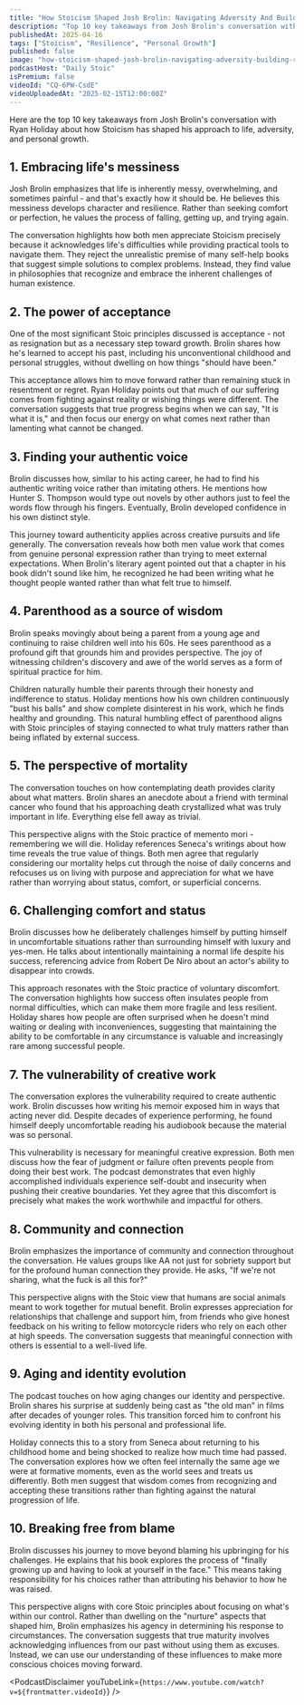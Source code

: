 ```yaml
---
title: "How Stoicism Shaped Josh Brolin: Navigating Adversity And Building Resilience"
description: "Top 10 key takeaways from Josh Brolin's conversation with Ryan Holiday about how Stoicism has shaped his approach to life, adversity, and personal growth."
publishedAt: 2025-04-16
tags: ["Stoicism", "Resilience", "Personal Growth"]
published: false
image: "how-stoicism-shaped-josh-brolin-navigating-adversity-building-resilience.jpg"
podcastHost: "Daily Stoic"
isPremium: false
videoId: "CQ-6PW-CsdE"
videoUploadedAt: "2025-02-15T12:00:00Z"
---
```



<PodcastSummaryPageLayout frontmatter={frontmatter}>
Here are the top 10 key takeaways from Josh Brolin's conversation with Ryan Holiday about how Stoicism has shaped his approach to life, adversity, and personal growth.

## 1. Embracing life's messiness

Josh Brolin emphasizes that life is inherently messy, overwhelming, and sometimes painful - and that's exactly how it should be. He believes this messiness develops character and resilience. Rather than seeking comfort or perfection, he values the process of falling, getting up, and trying again.

The conversation highlights how both men appreciate Stoicism precisely because it acknowledges life's difficulties while providing practical tools to navigate them. They reject the unrealistic premise of many self-help books that suggest simple solutions to complex problems. Instead, they find value in philosophies that recognize and embrace the inherent challenges of human existence.

## 2. The power of acceptance

One of the most significant Stoic principles discussed is acceptance - not as resignation but as a necessary step toward growth. Brolin shares how he's learned to accept his past, including his unconventional childhood and personal struggles, without dwelling on how things "should have been."

This acceptance allows him to move forward rather than remaining stuck in resentment or regret. Ryan Holiday points out that much of our suffering comes from fighting against reality or wishing things were different. The conversation suggests that true progress begins when we can say, "It is what it is," and then focus our energy on what comes next rather than lamenting what cannot be changed.

## 3. Finding your authentic voice

Brolin discusses how, similar to his acting career, he had to find his authentic writing voice rather than imitating others. He mentions how Hunter S. Thompson would type out novels by other authors just to feel the words flow through his fingers. Eventually, Brolin developed confidence in his own distinct style.

This journey toward authenticity applies across creative pursuits and life generally. The conversation reveals how both men value work that comes from genuine personal expression rather than trying to meet external expectations. When Brolin's literary agent pointed out that a chapter in his book didn't sound like him, he recognized he had been writing what he thought people wanted rather than what felt true to himself.

## 4. Parenthood as a source of wisdom

Brolin speaks movingly about being a parent from a young age and continuing to raise children well into his 60s. He sees parenthood as a profound gift that grounds him and provides perspective. The joy of witnessing children's discovery and awe of the world serves as a form of spiritual practice for him.

Children naturally humble their parents through their honesty and indifference to status. Holiday mentions how his own children continuously "bust his balls" and show complete disinterest in his work, which he finds healthy and grounding. This natural humbling effect of parenthood aligns with Stoic principles of staying connected to what truly matters rather than being inflated by external success.

## 5. The perspective of mortality

The conversation touches on how contemplating death provides clarity about what matters. Brolin shares an anecdote about a friend with terminal cancer who found that his approaching death crystallized what was truly important in life. Everything else fell away as trivial.

This perspective aligns with the Stoic practice of memento mori - remembering we will die. Holiday references Seneca's writings about how time reveals the true value of things. Both men agree that regularly considering our mortality helps cut through the noise of daily concerns and refocuses us on living with purpose and appreciation for what we have rather than worrying about status, comfort, or superficial concerns.

## 6. Challenging comfort and status

Brolin discusses how he deliberately challenges himself by putting himself in uncomfortable situations rather than surrounding himself with luxury and yes-men. He talks about intentionally maintaining a normal life despite his success, referencing advice from Robert De Niro about an actor's ability to disappear into crowds.

This approach resonates with the Stoic practice of voluntary discomfort. The conversation highlights how success often insulates people from normal difficulties, which can make them more fragile and less resilient. Holiday shares how people are often surprised when he doesn't mind waiting or dealing with inconveniences, suggesting that maintaining the ability to be comfortable in any circumstance is valuable and increasingly rare among successful people.

## 7. The vulnerability of creative work

The conversation explores the vulnerability required to create authentic work. Brolin discusses how writing his memoir exposed him in ways that acting never did. Despite decades of experience performing, he found himself deeply uncomfortable reading his audiobook because the material was so personal.

This vulnerability is necessary for meaningful creative expression. Both men discuss how the fear of judgment or failure often prevents people from doing their best work. The podcast demonstrates that even highly accomplished individuals experience self-doubt and insecurity when pushing their creative boundaries. Yet they agree that this discomfort is precisely what makes the work worthwhile and impactful for others.

## 8. Community and connection

Brolin emphasizes the importance of community and connection throughout the conversation. He values groups like AA not just for sobriety support but for the profound human connection they provide. He asks, "If we're not sharing, what the fuck is all this for?"

This perspective aligns with the Stoic view that humans are social animals meant to work together for mutual benefit. Brolin expresses appreciation for relationships that challenge and support him, from friends who give honest feedback on his writing to fellow motorcycle riders who rely on each other at high speeds. The conversation suggests that meaningful connection with others is essential to a well-lived life.

## 9. Aging and identity evolution

The podcast touches on how aging changes our identity and perspective. Brolin shares his surprise at suddenly being cast as "the old man" in films after decades of younger roles. This transition forced him to confront his evolving identity in both his personal and professional life.

Holiday connects this to a story from Seneca about returning to his childhood home and being shocked to realize how much time had passed. The conversation explores how we often feel internally the same age we were at formative moments, even as the world sees and treats us differently. Both men suggest that wisdom comes from recognizing and accepting these transitions rather than fighting against the natural progression of life.

## 10. Breaking free from blame

Brolin discusses his journey to move beyond blaming his upbringing for his challenges. He explains that his book explores the process of "finally growing up and having to look at yourself in the face." This means taking responsibility for his choices rather than attributing his behavior to how he was raised.

This perspective aligns with core Stoic principles about focusing on what's within our control. Rather than dwelling on the "nurture" aspects that shaped him, Brolin emphasizes his agency in determining his response to circumstances. The conversation suggests that true maturity involves acknowledging influences from our past without using them as excuses. Instead, we can use our understanding of these influences to make more conscious choices moving forward.

<PodcastDisclaimer
  youTubeLink={`https://www.youtube.com/watch?v=${frontmatter.videoId}`}
/>

</PodcastSummaryPageLayout>
